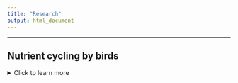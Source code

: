 ```yaml
---
title: "Research"
output: html_document
---
```


-------------


## **Nutrient cycling by birds**
<details>
  <summary>Click to learn more</summary>

-----
> ### Stoichiometry and Functioning
As highly mobile, abundant, and ubiquitous organisms, birds can have large impacts on ecosystem structure and function through their ability to recycle and redistribute important nutrients. The extent of these impacts depends on a birds abundance, movement patterns, stoichiometry of excreta, and the recipient ecosystem nutrient budgets. My current research aims to synthesize the vast literature focused on the roles that birds play as nutrient recycling agents including a meta-analysis of waste stoichiometry and a review of avian impacts on ecosystem structure and function. I hope to shed light on the important sustaining services that birds provide through their roles in biogeochemical cycling. 

![Relationship between stoichiometry of recycled nutrients and avian foraging guild (2/10/2022)](C:\Users\ethan\OneDrive\Documents\Github\Repos\website\images\bird_NP.jpg)

</details> 

- - - -

## **Animals, mineral licks, & Na cycling in the Amazon**
<details>
  <summary>Click to learn more</summary>

-----
> ### Ecological stoichiometry and Na cycling by animals
Despite being one of the most biodiverse regions in the world, the Amazon Rainforest is a highly nutrient limiting environment. This is particularly true for Sodium (Na, which lacks major ecosystem inputs due to coastal salt deposition being blocked by the Andes, while also being subject to rapid leaching within the environment due to heavy precipitation and lack of retention within vegetation. This creates challenges for mammalian herbivores who are unable to ubtain sufficient Na within their natural diet. In order to counter these dietary defficiencies, animals seek out and ingest mineral rich soils at unique microhabitats called mineral licks. While the importance of Na as a limiting nutrient for all secondary consumers is clear, our understanding of the role that animals play in Na cycling remains poorly understnad. My current research links Na physiology with animal-soil interactions to quanitfy the role of mammalian herbivores as nutrient vectors throughout the forest.

![Paca eating from a mineral lick, Sucusari, Peru (1/21/2022)](C:\Users\ethan\OneDrive\Documents\Github\Repos\website\images\paca.jpg)

</details> 

- - - -

## **Calcium and birds: ecological interactions**
<details>
  <summary>Click to learn more</summary>

-----
> ### **Calcium foraging behavior and preferences**
Birds lay eggs, and eggs-shells are made almost entirely out of calcium carbonate (CaCO3); yet the diet of nearly all non-carnivorous birds lacks sufficient calcium for egg-laying. Nestlings also need additional calcium for rapid skeletal growth during the breeding season. In order to meet these calcium requirments, birds must locate and consume calcium-rich material within their respective environments. My research aims to better understand the ecological interactions of birds and calcium in the wild, including how these interactions vary by species, calcium sources, season, and habitat. Our current research takes place in Ithaca, NY, using camera trapping techniques to record information on calcium foraging behaviour and preferences. 

![Tufted titmouse interacting with snail shells at camera trap station (5/2/2021)](C:\Users\ethan\OneDrive\Documents\Github\Repos\website\images\calcium_tit.jpg)

</details> 

- - - -

## **Riverbird responses to human impacts on rivers**
<details>
  <summary>Click to learn more</summary>

-----
> ### **Riverbird responses to dam removal**
Dam removal has become a priority for the conservation of freshwater biodiversity globally. My research has focused on two of the largest dam removals in history on the Elwha River, WA, examining changes in the abundance and distribution of river-dependent birds before and after dam removal. Only 4 years after dam removal, species are returning to upstream river sections and nesting density of nearly all species has increased. Our work also suggests that riverbird responses can be effective indicators of restoration progress. I am now examining bird responses to the removal of smaller, more pervasive stream barriers in tributaries of the Hudson River, NY. 

• Duvall, E. and McLaughlin, J. (*In preparation*). Measuring restoration progress using river-dependent 
birds: Lessons from Elwha dam removal

• Buchanan, B., Sethi, S., Cuppett, S., Jackman, G., Lung, M., Zarri, L., Duvall, E., et al. (In Press) A machine learning approach to identify barriers in stream networks demonstrates high prevalence of unmapped riverine dams. Journal of Environmental Management

![Elwha River, WA](https://www.seattleaquarium.org/sites/default/files/images/photo-1-1024x768.jpg)
http://www.westernfrontonline.com/2019/01/10/environmental-science-students-analyze-a-river-reborn/

> ###  **Bald eagle responses to declining salmon carcasses**
Each winter, thousands of Bald Eagles from across western North America migrate to Pacific Northwest rivers to feed on the carcasses of post-spawning chum salmon. However, declining salmon populations and impacts of climate change are reducing the availability of salmon carcasses as a wintering food source for eagles. My research has focused on eagles ability to adjust to these impacts, specifically by redistributing to non-river habitats. My results suggest that the utilization of agricultural areas may be an important survival strategy for eagles as chum salmon carcasses continue to decline. Preliminary results of our follow-up study have shown that dairy farms are especially important, and that by feeding on dairy farm discards, eagles may actually provide services to farmers without conflict.

•	Duvall, E. (*In Press*). Spatiotemporal responses of bald eagles to changes in salmon carcass availability in the Pacific Northwest. *Northwest Science*

• Duvall, E. and Schwabe, E. (*In Preparation*). A rare win-win between farmers and apex-predators: investigating the use of anthropogenic resources by eagles on dairy farms


![Nooksack River, WA](https://www.americanrivers.org/wp-content/uploads/2019/12/Cowell2-1-1024x682.jpg)
https://www.americanrivers.org/2019/12/eagles-salmon-and-a-free-flowing-river/

</details> 